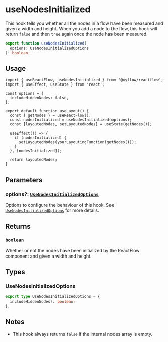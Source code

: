 # useNodesInitialized

This hook tells you whether all the nodes in a flow have been measured and given
a width and height. When you add a node to the flow, this hook will return
`false` and then `true` again once the node has been measured.

```ts
export function useNodesInitialized(
  options: UseNodesInitializedOptions
): boolean;
```

## Usage

```tsx
import { useReactFlow, useNodesInitialized } from '@xyflow/reactflow';
import { useEffect, useState } from 'react';

const options = {
  includeHiddenNodes: false,
};

export default function useLayout() {
  const { getNodes } = useReactFlow();
  const nodesInitialized = useNodesInitialized(options);
  const [layoutedNodes, setLayoutedNodes] = useState(getNodes());

  useEffect(() => {
    if (nodesInitialized) {
      setLayoutedNodes(yourLayoutingFunction(getNodes()));
    }
  }, [nodesInitialized]);

  return layoutedNodes;
}
```

## Parameters

### options?: [`UseNodesInitializedOptions`](#usenodesinitializedoptions)

Options to configure the behaviour of this hook. See
[`UseNodesInitializedOptions`](#usenodesinitializedoptions) for more details.

## Returns

### `boolean`

Whether or not the nodes have been initialized by the ReactFlow component and
given a width and height.

## Types

### UseNodesInitializedOptions

```ts
export type UseNodesInitializedOptions = {
  includeHiddenNodes?: boolean;
};
```

## Notes

- This hook always returns `false` if the internal nodes array is empty.
